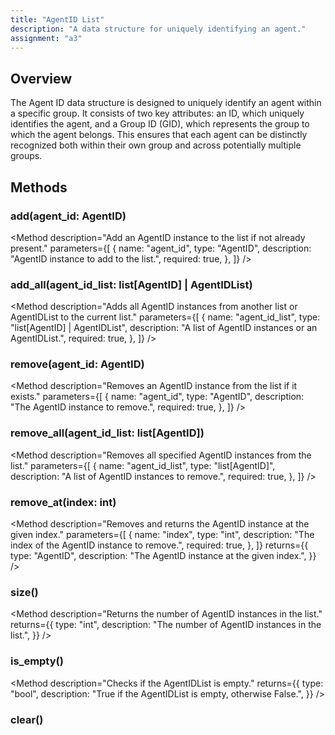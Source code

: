 ```yaml
---
title: "AgentID List" 
description: "A data structure for uniquely identifying an agent."
assignment: "a3"
---
```


## Overview

The Agent ID data structure is designed to uniquely identify an agent within a specific group. It consists of two key attributes:
an ID, which uniquely identifies the agent, and a Group ID (GID), which represents the group to which the agent belongs.
This ensures that each agent can be distinctly recognized both within their own group and across potentially multiple groups.

## Methods

### add(agent_id: AgentID)

<Method
  description="Add an AgentID instance to the list if not already present."
  parameters={[
    {
      name: "agent_id",
      type: "AgentID",
      description: "AgentID instance to add to the list.",
      required: true,
    },
  ]}
/>

### add_all(agent_id_list: list[AgentID] | AgentIDList)

<Method
  description="Adds all AgentID instances from another list or AgentIDList to the current list."
  parameters={[
    {
      name: "agent_id_list",
      type: "list[AgentID] | AgentIDList",
      description: "A list of AgentID instances or an AgentIDList.",
      required: true,
    },
  ]}
/>

### remove(agent_id: AgentID)

<Method
  description="Removes an AgentID instance from the list if it exists."
  parameters={[
    {
      name: "agent_id",
      type: "AgentID",
      description: "The AgentID instance to remove.",
      required: true,
    },
  ]}
/>

### remove_all(agent_id_list: list[AgentID])

<Method
  description="Removes all specified AgentID instances from the list."
  parameters={[
    {
      name: "agent_id_list",
      type: "list[AgentID]",
      description: "A list of AgentID instances to remove.",
      required: true,
    },
  ]}
/>

### remove_at(index: int)

<Method
  description="Removes and returns the AgentID instance at the given index."
  parameters={[
    {
      name: "index",
      type: "int",
      description: "The index of the AgentID instance to remove.",
      required: true,
    },
  ]}
  returns={{
    type: "AgentID",
    description:
      "The AgentID instance at the given index.",
  }}
/>

### size()

<Method
  description="Returns the number of AgentID instances in the list."
  returns={{
    type: "int",
    description:
      "The number of AgentID instances in the list.",
  }}
/>

### is_empty()

<Method
  description="Checks if the AgentIDList is empty."
  returns={{
    type: "bool",
    description:
      "True if the AgentIDList is empty, otherwise False.",
  }}
/>

### clear()

<Method
  description="Clears all AgentID instances from the list."
/>

